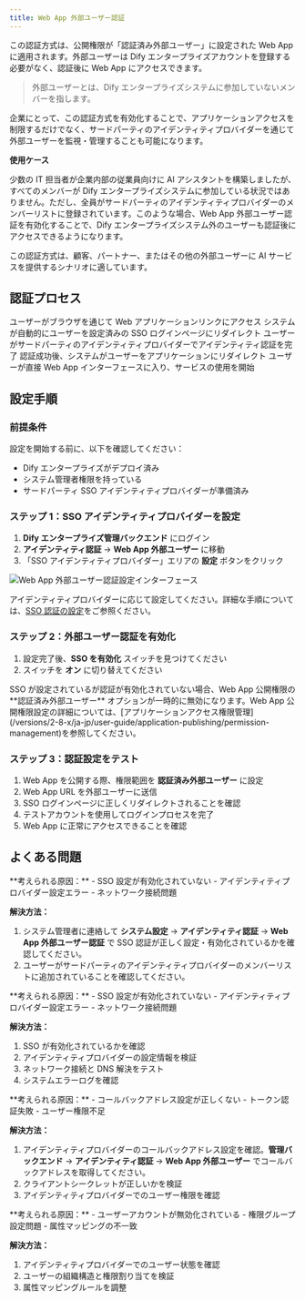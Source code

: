 ```yaml
---
title: Web App 外部ユーザー認証
---
```


この認証方式は、公開権限が「認証済み外部ユーザー」に設定された Web App に適用されます。外部ユーザーは Dify エンタープライズアカウントを登録する必要がなく、認証後に Web App にアクセスできます。

> 外部ユーザーとは、Dify エンタープライズシステムに参加していないメンバーを指します。

企業にとって、この認証方式を有効化することで、アプリケーションアクセスを制限するだけでなく、サードパーティのアイデンティティプロバイダーを通じて外部ユーザーを監視・管理することも可能になります。

**使用ケース**

少数の IT 担当者が企業内部の従業員向けに AI アシスタントを構築しましたが、すべてのメンバーが Dify エンタープライズシステムに参加している状況ではありません。ただし、全員がサードパーティのアイデンティティプロバイダーのメンバーリストに登録されています。このような場合、Web App 外部ユーザー認証を有効化することで、Dify エンタープライズシステム外のユーザーも認証後にアクセスできるようになります。

この認証方式は、顧客、パートナー、またはその他の外部ユーザーに AI サービスを提供するシナリオに適しています。

## 認証プロセス

<Steps>
  <Step title="ユーザーアクセス">
    ユーザーがブラウザを通じて Web アプリケーションリンクにアクセス
  </Step>
  <Step title="自動リダイレクト">
    システムが自動的にユーザーを設定済みの SSO ログインページにリダイレクト
  </Step>
  <Step title="アイデンティティ認証">
    ユーザーがサードパーティのアイデンティティプロバイダーでアイデンティティ認証を完了
  </Step>
  <Step title="認可コールバック">
    認証成功後、システムがユーザーをアプリケーションにリダイレクト
  </Step>
  <Step title="使用開始">
    ユーザーが直接 Web App インターフェースに入り、サービスの使用を開始
  </Step>
</Steps>

## 設定手順

### 前提条件

設定を開始する前に、以下を確認してください：
- Dify エンタープライズがデプロイ済み
- システム管理者権限を持っている
- サードパーティ SSO アイデンティティプロバイダーが準備済み

### ステップ 1：SSO アイデンティティプロバイダーを設定

1. **Dify エンタープライズ管理バックエンド** にログイン
2. **アイデンティティ認証** → **Web App 外部ユーザー** に移動
3. 「SSO アイデンティティプロバイダー」エリアの **設定** ボタンをクリック

<Frame>
  <img src="https://assets-docs.dify.ai/2025/06/a738885cd51b088a2292742d03b6f271.png" alt="Web App 外部ユーザー認証設定インターフェース" />
</Frame>

アイデンティティプロバイダーに応じて設定してください。詳細な手順については、[SSO 認証の設定](/ja-jp/administrator-guide/sso/introduction)をご参照ください。

### ステップ 2：外部ユーザー認証を有効化

1. 設定完了後、**SSO を有効化** スイッチを見つけてください
2. スイッチを **オン** に切り替えてください

<Info>
  SSO が設定されているが認証が有効化されていない場合、Web App 公開権限の **認証済み外部ユーザー** オプションが一時的に無効になります。Web App 公開権限設定の詳細については、[アプリケーションアクセス権限管理](/versions/2-8-x/ja-jp/user-guide/application-publishing/permission-management)を参照してください。
</Info>

### ステップ 3：認証設定をテスト

1. Web App を公開する際、権限範囲を **認証済み外部ユーザー** に設定
2. Web App URL を外部ユーザーに送信
3. SSO ログインページに正しくリダイレクトされることを確認
4. テストアカウントを使用してログインプロセスを完了
5. Web App に正常にアクセスできることを確認

## よくある問題

<Accordion title="Web App にアクセスする際、アクセスが拒否される">
**考えられる原因：**
- SSO 設定が有効化されていない
- アイデンティティプロバイダー設定エラー
- ネットワーク接続問題

**解決方法：**
1. システム管理者に連絡して **システム設定** → **アイデンティティ認証** → **Web App 外部ユーザー認証** で SSO 認証が正しく設定・有効化されているかを確認してください。
2. ユーザーがサードパーティのアイデンティティプロバイダーのメンバーリストに追加されていることを確認してください。
</Accordion>

<Accordion title="SSO ログインページにリダイレクトできない">
**考えられる原因：**
- SSO 設定が有効化されていない
- アイデンティティプロバイダー設定エラー
- ネットワーク接続問題

**解決方法：**
1. SSO が有効化されているかを確認
2. アイデンティティプロバイダーの設定情報を検証
3. ネットワーク接続と DNS 解決をテスト
4. システムエラーログを確認
</Accordion>

<Accordion title="SSO ログイン後に Web App に戻れない">
**考えられる原因：**
- コールバックアドレス設定が正しくない
- トークン認証失敗
- ユーザー権限不足

**解決方法：**
1. アイデンティティプロバイダーのコールバックアドレス設定を確認。**管理バックエンド** → **アイデンティティ認証** → **Web App 外部ユーザー** でコールバックアドレスを取得してください。
2. クライアントシークレットが正しいかを検証
3. アイデンティティプロバイダーでのユーザー権限を確認
</Accordion>

<Accordion title="一部のユーザーが SSO で認証できない">
**考えられる原因：**
- ユーザーアカウントが無効化されている
- 権限グループ設定問題
- 属性マッピングの不一致

**解決方法：**
1. アイデンティティプロバイダーでのユーザー状態を確認
2. ユーザーの組織構造と権限割り当てを検証
3. 属性マッピングルールを調整
</Accordion>
